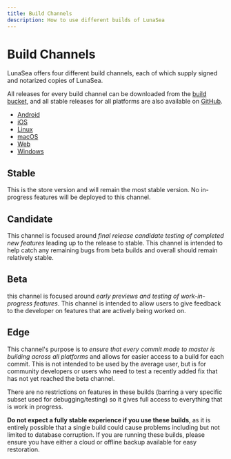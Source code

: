 ```yaml
---
title: Build Channels
description: How to use different builds of LunaSea
---
```


# Build Channels

LunaSea offers four different build channels, each of which supply signed and notarized copies of LunaSea.

All releases for every build channel can be downloaded from the [build bucket](https://builds.lunasea.app), and all stable releases for all platforms are also available on [GitHub](https://github.com/JagandeepBrar/LunaSea/releases).

- [Android](/releases/android)
- [iOS](/releases/ios)
- [Linux](/releases/linux)
- [macOS](/releases/macos)
- [Web](/releases/web)
- [Windows](/releases/windows/)

## Stable

This is the store version and will remain the most stable version. No in-progress features will be deployed to this channel.

## Candidate

This channel is focused around _final release candidate testing of completed new features_ leading up to the release to stable. This channel is intended to help catch any remaining bugs from beta builds and overall should remain relatively stable.

## Beta

this channel is focused around _early previews and testing of work-in-progress features_. This channel is intended to allow users to give feedback to the developer on features that are actively being worked on.

## Edge

This channel's purpose is to _ensure that every commit made to master is building across all platforms_ and allows for easier access to a build for each commit. This is not intended to be used by the average user, but is for community developers or users who need to test a recently added fix that has not yet reached the beta channel.

There are no restrictions on features in these builds (barring a very specific subset used for debugging/testing) so it gives full access to everything that is work in progress.

**Do not expect a fully stable experience if you use these builds**, as it is entirely possible that a single build could cause problems including but not limited to database corruption. If you are running these builds, please ensure you have either a cloud or offline backup available for easy restoration.
